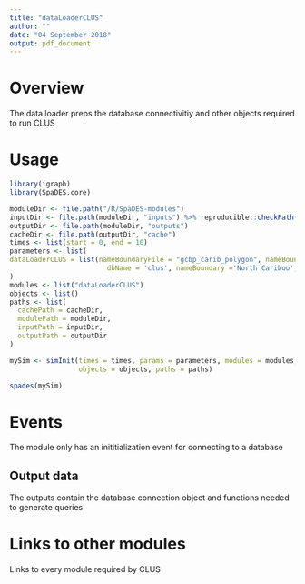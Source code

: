 ```yaml
---
title: "dataLoaderCLUS"
author: ""
date: "04 September 2018"
output: pdf_document
---
```


# Overview

The data loader preps the database connectivitiy and other objects required to run CLUS

# Usage

```r
library(igraph)
library(SpaDES.core)

moduleDir <- file.path("/R/SpaDES-modules")
inputDir <- file.path(moduleDir, "inputs") %>% reproducible::checkPath(create = TRUE)
outputDir <- file.path(moduleDir, "outputs")
cacheDir <- file.path(outputDir, "cache")
times <- list(start = 0, end = 10)
parameters <- list(
dataLoaderCLUS = list(nameBoundaryFile = "gcbp_carib_polygon", nameBoundaryColumn = "herd_name",
                        dbName = 'clus', nameBoundary ='North Cariboo', nameBoundaryGeom = 'geom')
)
modules <- list("dataLoaderCLUS")
objects <- list()
paths <- list(
  cachePath = cacheDir,
  modulePath = moduleDir,
  inputPath = inputDir,
  outputPath = outputDir
)

mySim <- simInit(times = times, params = parameters, modules = modules,
                 objects = objects, paths = paths)

spades(mySim)
```

# Events

The module only has an inititialization event for connecting to a database


## Output data

The outputs contain the database connection object and functions needed to generate queries

# Links to other modules

Links to every module required by CLUS

